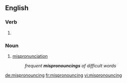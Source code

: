 ==English==

===Verb===
{{head|en|present participle}}

# {{present participle of|mispronounce|lang=en}}

===Noun===
{{en-noun}}

# [[mispronunciation]]
#: ''frequent '''mispronouncings''' of difficult words''

[[de:mispronouncing]]
[[fr:mispronouncing]]
[[vi:mispronouncing]]